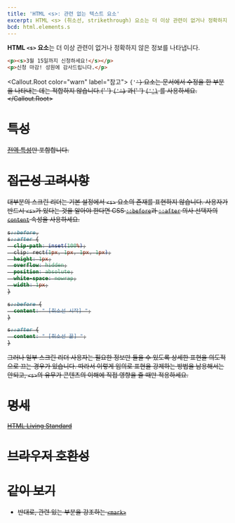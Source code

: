 ```yaml
---
title: 'HTML <s>: 관련 없는 텍스트 요소'
excerpt: HTML <s> (취소선, strikethrough) 요소는 더 이상 관련이 없거나 정확하지 않은 정보를 나타냅니다.
bcd: html.elements.s
---
```


**HTML `<s>` 요소**는 더 이상 관련이 없거나 정확하지 않은 정보를 나타냅니다.

<HTMLDemo height={80}>

```html
<p><s>3월 15일까지 신청하세요!</s></p>
<p>신청 마감! 성원에 감사드립니다.</p>
```

</HTMLDemo>

<Callout.Root color="warn" label="참고">
  <code>{'<s>'}</code> 요소는 문서에서 수정을 한 부분을 나타내는 데는 적합하지 않습니다.{' '}
  <Anchor href="./del">
    <code>{'<del>'}</code>
  </Anchor>
  과{' '}
  <Anchor href="./ins">
    <code>{'<ins>'}</code>
  </Anchor>
  를 사용하세요.
</Callout.Root>

# 특성

[전역 특성](/docs/Web/HTML/Global_attributes)만 포함합니다.

# 접근성 고려사항

대부분의 스크린 리더는 기본 설정에서 `<s>` 요소의 존재를 표현하지 않습니다. 사용자가 반드시 `<s>`가 있다는 것을 알아야 한다면 CSS [`::before`]()과 [`::after`]() 의사 선택자의 [`content`]() 속성을 사용하세요.

```css
s::before,
s::after {
  clip-path: inset(100%);
  clip: rect(1px, 1px, 1px, 1px);
  height: 1px;
  overflow: hidden;
  position: absolute;
  white-space: nowrap;
  width: 1px;
}

s::before {
  content: " [취소선 시작] ";
}

s::after {
  content: " [취소선 끝] ";
}
```

그러나 일부 스크린 리더 사용자는 필요한 정보만 들을 수 있도록 상세한 표현을 의도적으로 끄는 경우가 있습니다. 따라서 이렇게 임의로 표현을 강제하는 방법을 남용해서는 안되고, `<s>`의 유무가 콘텐츠의 이해에 직접 영향을 줄 때만 적용하세요.

# 명세

[HTML Living Standard](https://html.spec.whatwg.org/multipage/semantics.html#the-s-element)

# 브라우저 호환성

<BrowserCompat data={bcd} />

# 같이 보기

- 반대로, 관련 있는 부분을 강조하는 [`<mark>`](./mark)
